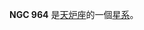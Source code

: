 {{NGCInfoBox|NGCID=NGC 964|發現者=約翰·弗里德里希·威廉·赫歇爾|發現日期=1834年9月1日|其他編號=IC 1814, ESO 355-24,MCG -6-6-10|曆元=J2000.0|赤經=31分5.7秒
|赤緯=-36°2'5"|星座=天炉座|星體=星系|星等=12.7|表面亮度=12.6|藍等=13.5}}

'''NGC 964''' 是[[天炉座|天炉座]]的一個[[星系|星系]]。

{{NGCReference|964}}
{{Catalogs|NGC=964}}
